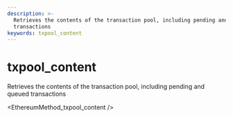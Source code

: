 ```yaml
---
description: >-
  Retrieves the contents of the transaction pool, including pending and queued
  transactions
keywords: txpool_content
---
```

# txpool_content

Retrieves the contents of the transaction pool, including pending and queued transactions


<EthereumMethod_txpool_content />
